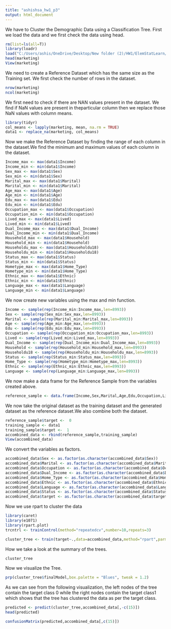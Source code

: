 ---
title: "ashishsa_hw1_p3"
output: html_document
---

We have to Cluster the Demographic Data using a Classification Tree. First we load the data and we first check the data using head.

```{r}
rm(list=ls(all=T)) 
library(loadr)
load("C:/Users/ashis/OneDrive/Desktop/New folder (2)/HW1/ElemStatLearn/data/marketing.RData")
head(marketing)
View(marketing)
```

We need to create a Reference Dataset which has the same size as the Training set. We first check the number of rows in the dataset.

```{r}
nrow(marketing)
ncol(marketing)
```

We first need to check if there are NAN values present in the dataset.
We find if NaN values are present in theparticular column then we replace those NaN values with column means.
```{r}
library(tidyr)
col_means <- lapply(marketing, mean, na.rm = TRUE)
data1 <- replace_na(marketing, col_means)
```

Now we make the Reference Dataset by finding the range of each column in the dataset.We find the minimum and maximum values of each column in the dataset.

```{r}
Income_max <- max(data1$Income)
Income_min <- min(data1$Income)
Sex_max <- max(data1$Sex)
Sex_min <- min(data1$Sex)
Marital_max <- max(data1$Marital)
Marital_min <- min(data1$Marital)
Age_max <- max(data1$Age)
Age_min <- min(data1$Age)
Edu_max <- max(data1$Edu)
Edu_min <- min(data1$Edu)
Occupation_max <- max(data1$Occupation)
Occupation_min <- min(data1$Occupation)
Lived_max <- max(data1$Lived)
Lived_min <- min(data1$Lived)
Dual_Income_max <- max(data1$Dual_Income)
Dual_Income_min <- min(data1$Dual_Income)
Household_max <- max(data1$Household)
Household_min <- min(data1$Household)
Householdu_max <- max(data1$Householdu18)
Householdu_min <- min(data1$Householdu18)
Status_max <- max(data1$Status)
Status_min <- min(data1$Status)
Hometype_max <- max(data1$Home_Type)
Hometype_min <- min(data1$Home_Type)
Ethnic_max <- max(data1$Ethnic)
Ethnic_min <- min(data1$Ethnic)
Language_max <- max(data1$Language)
Language_min <- min(data1$Language)
```

We now create new variables using the max and min function.

```{r}
Income <- sample(rep(Income_min:Income_max,len=8993))
Sex <- sample(rep(Sex_min:Sex_max,len=8993))
Marital <- sample(rep(Marital_min:Marital_max,len=8993))
Age <- sample(rep(Age_min:Age_max,len=8993))
Edu <- sample(rep(Edu_min:Edu_max,len=8993))
Occupation <- sample(rep(Occupation_min:Occupation_max,len=8993))
Lived <- sample(rep(Lived_min:Lived_max,len=8993))
Dual_Income <- sample(rep(Dual_Income_min:Dual_Income_max,len=8993))
Household <- sample(rep(Household_min:Household_max,len=8993))
Householdu18 <- sample(rep(Householdu_min:Householdu_max,len=8993))
Status <- sample(rep(Status_min:Status_max,len=8993))
Home_Type <- sample(rep(Hometype_min:Hometype_max,len=8993))
Ethnic <- sample(rep(Ethnic_min:Ethnic_max,len=8993))
Language <- sample(rep(Language_min:Language_max,len=8993))
```

We now make a data frame for the Reference Sample from the variables created above. 

```{r}
reference_sample <- data.frame(Income,Sex,Marital,Age,Edu,Occupation,Lived,Dual_Income,Household,Householdu18,Status,Home_Type,Ethnic,Language)
```

We now take the original dataset as the training dataset and the generated dataset as the reference dataset.We also combine both the dataset.

```{r}
reference_sample$target <-  0
training_sample <- data1
training_sample$target <-  1
accombined_data <- rbind(reference_sample,training_sample)
View(accombined_data)
```

We convert the variables as factors.

```{r}
accombined_data$Sex <- as.factor(as.character(accombined_data$Sex))
accombined_data$Marital <- as.factor(as.character(accombined_data$Marital))
accombined_data$Occupation <- as.factor(as.character(accombined_data$Occupation))
accombined_data$Dual_Income <- as.factor(as.character(accombined_data$Dual_Income))
accombined_data$Home_Type <- as.factor(as.character(accombined_data$Home_Type))
accombined_data$Ethnic <- as.factor(as.character(accombined_data$Ethnic))
accombined_data$Language <- as.factor(as.character(accombined_data$Language))
accombined_data$Status <- as.factor(as.character(accombined_data$Status))
accombined_data$target <- as.factor(as.character(accombined_data$target))
```

Now we use rpart to cluster the data

```{r}
library(caret)
library(e1071)
library(rpart.plot)
trcntrl <- trainControl(method="repeatedcv",number=10,repeats=3)

cluster_tree <- train(target~.,data=accombined_data,method="rpart",parms=list(split="information"),trControl=trcntrl,tuneLength=10)
```

How we take a look at the summary of the trees.

```{r}
cluster_tree
```

Now we visualize the Tree.

```{r}
prp(cluster_tree$finalModel,box.palette = "Blues", tweak = 1.2)
```

As we can see from the following visualization, the left nodes of the tree contain the target class 0 while the right nodes contain the target class1 which shows that the tree has clustered the data as per the target class.

```{r}
predicted <- predict(cluster_tree,accombined_data[,-c(15)])
head(predicted)
```

```{r}
confusionMatrix(predicted,accombined_data[,c(15)])
```



